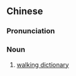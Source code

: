 ==Chinese==
{{zh-forms|type=12}}

===Pronunciation===
{{zh-pron
|m=huózìdiǎn
|cat=n
}}

===Noun===
{{zh-noun}}

# [[walking dictionary]]